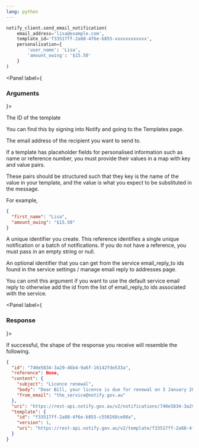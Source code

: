 ```yaml
---
lang: python
---
```


```python
notify_client.send_email_notification(
    email_address='lisa@example.com',
    template_id='f33517ff-2a88-4f6e-b855-xxxxxxxxxxxx',
    personalisation={
        'user_name': 'Lisa',
        'amount_owing': '$15.50'
    }
)
```

<Panel label={<H3>Arguments</H3>}>
<Parameters>
  <Parameter required name="template_id">

The ID of the template

You can find this by signing into Notify and
going to the Templates page.

  </Parameter>
  <Parameter required name="email_address">

The email address of the recipient you want to send to.

  </Parameter>
  <Parameter optional name="personalisation">

If a template has placeholder fields for personalised information such as name
or reference number, you must provide their values in a map with key
and value pairs.

These pairs should be structured such that they key is the name
of the value in your template, and the value is what you expect to be
substituted in the message.

For example,

```json inline
{
  "first_name": "Lisa",
  "amount_owing": "$15.50"
}
```

  </Parameter>
  <Parameter optional name="reference">

A unique identifier you create. This reference identifies a single unique notification or a batch of notifications. If you do not have a reference, you must pass in an empty string or null.

  </Parameter>
  <Parameter optional name="email_reply_to_id">

An optional identifier that you can get from the service email_reply_to ids found in the service settings / manage email reply to addresses page.

You can omit this argument if you want to use the default service email reply to otherwise add the id from the list of email_reply_to ids associated with the service.

  </Parameter>

</Parameters>
</Panel>

<Panel label={<H3>Response</H3>}>

If successful, the shape of the response you receive will resemble the
following.

```json
{
  "id": "740e5834-3a29-46b4-9a6f-16142fde533a",
  "reference": None,
  "content": {
    "subject": "Licence renewal",
    "body": "Dear Bill, your licence is due for renewal on 3 January 2016.",
    "from_email": "the_service@notify.gov.au"
  },
  "uri": "https://rest-api.notify.gov.au/v2/notifications/740e5834-3a29-46b4-9a6f-16142fde533a",
  "template": {
    "id": "f33517ff-2a88-4f6e-b855-c550268ce08a",
    "version": 1,
    "uri": "https://rest-api.notify.gov.au/v2/template/f33517ff-2a88-4f6e-b855-c550268ce08a"
  }
}
```

</Panel>
